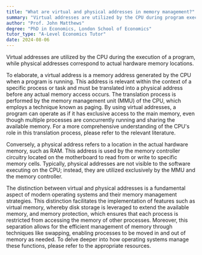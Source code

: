 ```yaml
---
title: "What are virtual and physical addresses in memory management?"
summary: "Virtual addresses are utilized by the CPU during program execution, whereas physical addresses correspond to the actual locations in hardware memory."
author: "Prof. John Matthews"
degree: "PhD in Economics, London School of Economics"
tutor_type: "A-Level Economics Tutor"
date: 2024-08-06
---
```


Virtual addresses are utilized by the CPU during the execution of a program, while physical addresses correspond to actual hardware memory locations.

To elaborate, a virtual address is a memory address generated by the CPU when a program is running. This address is relevant within the context of a specific process or task and must be translated into a physical address before any actual memory access occurs. The translation process is performed by the memory management unit (MMU) of the CPU, which employs a technique known as paging. By using virtual addresses, a program can operate as if it has exclusive access to the main memory, even though multiple processes are concurrently running and sharing the available memory. For a more comprehensive understanding of the CPU's role in this translation process, please refer to the relevant literature.

Conversely, a physical address refers to a location in the actual hardware memory, such as RAM. This address is used by the memory controller circuitry located on the motherboard to read from or write to specific memory cells. Typically, physical addresses are not visible to the software executing on the CPU; instead, they are utilized exclusively by the MMU and the memory controller.

The distinction between virtual and physical addresses is a fundamental aspect of modern operating systems and their memory management strategies. This distinction facilitates the implementation of features such as virtual memory, whereby disk storage is leveraged to extend the available memory, and memory protection, which ensures that each process is restricted from accessing the memory of other processes. Moreover, this separation allows for the efficient management of memory through techniques like swapping, enabling processes to be moved in and out of memory as needed. To delve deeper into how operating systems manage these functions, please refer to the appropriate resources.
    